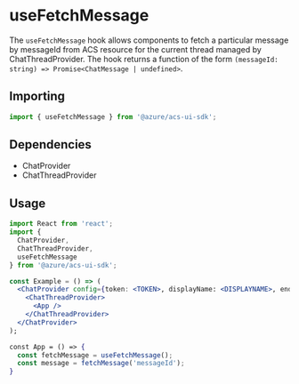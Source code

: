 
<Meta title="Hooks/Chat/useFetchMessage" />

# useFetchMessage

The `useFetchMessage` hook allows components to fetch a particular message by messageId from ACS resource for the
current thread managed by ChatThreadProvider. The hook returns a function of the form
`(messageId: string) => Promise<ChatMessage | undefined>`.

## Importing

```javascript
import { useFetchMessage } from '@azure/acs-ui-sdk';
```

## Dependencies

- ChatProvider
- ChatThreadProvider

## Usage

```jsx
import React from 'react';
import {
  ChatProvider,
  ChatThreadProvider,
  useFetchMessage
} from '@azure/acs-ui-sdk';

const Example = () => (
  <ChatProvider config={token: <TOKEN>, displayName: <DISPLAYNAME>, endpointUrl: <URL>, threadId: <THREADID>}>
    <ChatThreadProvider>
      <App />
    </ChatThreadProvider>
  </ChatProvider>
);

const App = () => {
  const fetchMessage = useFetchMessage();
  const message = fetchMessage('messageId');
}
```

